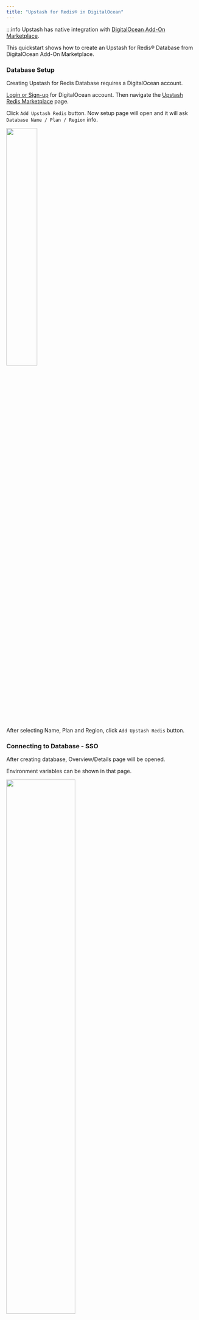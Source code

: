 ```yaml
---
title: "Upstash for Redis® in DigitalOcean"
---
```


:::info
Upstash has native integration with [DigitalOcean Add-On Marketplace](https://marketplace.digitalocean.com/add-ons/upstash-redis).

This quickstart shows how to create an Upstash for Redis® Database from DigitalOcean Add-On Marketplace.

### Database Setup

Creating Upstash for Redis Database requires a DigitalOcean account.

[Login or Sign-up](https://cloud.digitalocean.com/login) for DigitalOcean account. Then navigate the [Upstash Redis Marketplace](https://marketplace.digitalocean.com/add-ons/upstash-redis) page.

Click `Add Upstash Redis` button. Now setup page will open and it will ask `Database Name / Plan / Region` info.

<Frame>
    <Frame>
        <img src="/img/digitalocean/img.png" width="40%" />
    </Frame>
</Frame>

After selecting Name, Plan and Region, click `Add Upstash Redis` button.

### Connecting to Database - SSO

After creating database, Overview/Details page will be opened.

Environment variables can be shown in that page.

<Frame>
    <Frame>
        <img src="/img/digitalocean/img2.png" width="60%" />
    </Frame>
</Frame>

While creating a Droplet, Upstash Addon can be selected and environment variables are automatically injected to Droplet.

These Steps can be followed: `Create --> Droplets --> Marketplace Add-Ons` then select the previously created Upstash Redis Addon.

<Frame>
    <Frame>
        <img src="/img/digitalocean/img3.png" width="60%" />
    </Frame>
</Frame>

Upstash also support Single Sign-On from DigitalOcean to Upstash Console.

So databases created from DigitalOcean can benefit from Upstash Console features.

In order to access Upstash Console from DigitalOcean just click `Dashboard` link when you create the Upstash addon.
